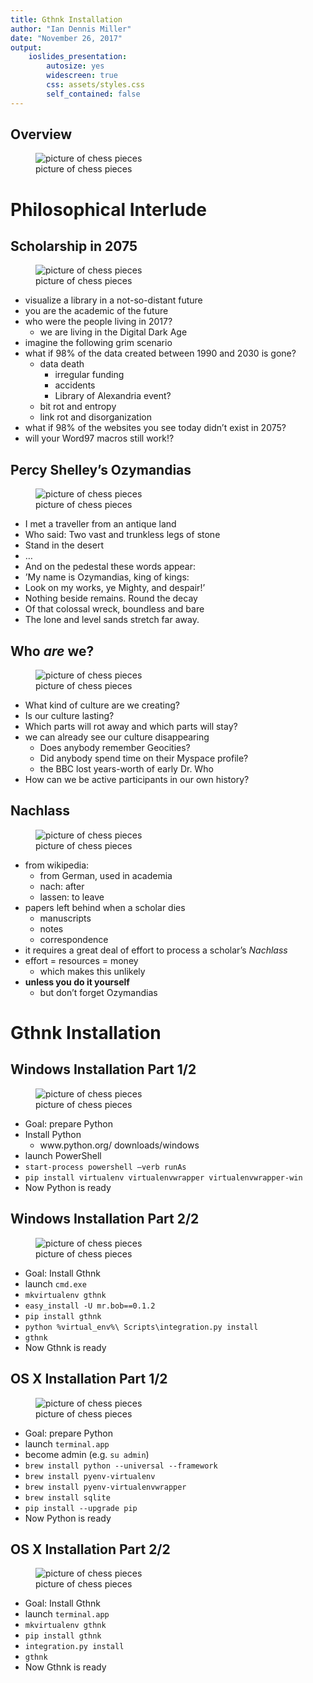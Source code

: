 ```yaml
---
title: Gthnk Installation
author: "Ian Dennis Miller"
date: "November 26, 2017"
output:
    ioslides_presentation:
        autosize: yes
        widescreen: true
        css: assets/styles.css
        self_contained: false
---
```


## Overview {.side-image}

![picture of chess pieces](assets/strategy.jpg)

# Philosophical Interlude

## Scholarship in 2075 {.side-image}

![picture of chess pieces](assets/strategy.jpg)

- visualize a library in a not-so-distant future
- you are the academic of the future
- who were the people living in 2017?
    + we are living in the Digital Dark Age
- imagine the following grim scenario
- what if 98% of the data created between 1990 and 2030 is gone?
    + data death
        * irregular funding
        * accidents
        * Library of Alexandria event?
    + bit rot and entropy
    + link rot and disorganization
- what if 98% of the websites you see today didn't exist in 2075?
- will your Word97 macros still work!?

## Percy Shelley's Ozymandias {.side-image}

![picture of chess pieces](assets/strategy.jpg)

- I met a traveller from an antique land
- Who said: Two vast and trunkless legs of stone
- Stand in the desert
- ...
- And on the pedestal these words appear:
- 'My name is Ozymandias, king of kings:
- Look on my works, ye Mighty, and despair!'
- Nothing beside remains. Round the decay
- Of that colossal wreck, boundless and bare
- The lone and level sands stretch far away.

## Who *are* we? {.side-image}

![picture of chess pieces](assets/strategy.jpg)

- What kind of culture are we creating?
- Is our culture lasting?
- Which parts will rot away and which parts will stay?
- we can already see our culture disappearing
    + Does anybody remember Geocities?
    + Did anybody spend time on their Myspace profile?
    + the BBC lost years-worth of early Dr. Who
- How can we be active participants in our own history?

## Nachlass {.side-image}

![picture of chess pieces](assets/strategy.jpg)

- from wikipedia:
    + from German, used in academia
    + nach: after
    + lassen: to leave
- papers left behind when a scholar dies
    + manuscripts
    + notes
    + correspondence
- it requires a great deal of effort to process a scholar's *Nachlass*
- effort = resources = money
    + which makes this unlikely
- **unless you do it yourself**
    + but don't forget Ozymandias

# Gthnk Installation

## Windows Installation Part 1/2 {.side-image}

![picture of chess pieces](assets/strategy.jpg)

- Goal: prepare Python
- Install Python
    + www.python.org/ downloads/windows
- launch PowerShell
- `start-process powershell –verb runAs`
- `pip install virtualenv virtualenvwrapper virtualenvwrapper-win`
- Now Python is ready

## Windows Installation Part 2/2 {.side-image}

![picture of chess pieces](assets/strategy.jpg)

- Goal: Install Gthnk
- launch `cmd.exe`
- `mkvirtualenv gthnk`
- `easy_install -U mr.bob==0.1.2`
- `pip install gthnk`
- `python %virtual_env%\ Scripts\integration.py install`
- `gthnk`
- Now Gthnk is ready

## OS X Installation Part 1/2 {.side-image}

![picture of chess pieces](assets/strategy.jpg)

- Goal: prepare Python
- launch `terminal.app`
- become admin (e.g. `su admin`)
- `brew install python --universal --framework`
- `brew install pyenv-virtualenv`
- `brew install pyenv-virtualenvwrapper`
- `brew install sqlite`
- `pip install --upgrade pip`
- Now Python is ready

## OS X Installation Part 2/2 {.side-image}

![picture of chess pieces](assets/strategy.jpg)

- Goal: Install Gthnk
- launch `terminal.app`
- `mkvirtualenv gthnk`
- `pip install gthnk`
- `integration.py install`
- `gthnk`
- Now Gthnk is ready


